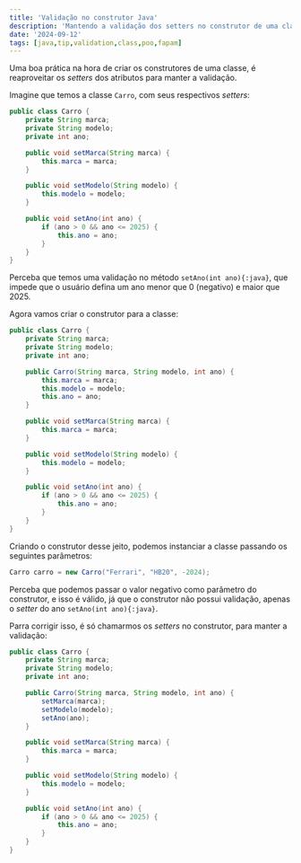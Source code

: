 ```yaml
---
title: 'Validação no construtor Java'
description: 'Mantendo a validação dos setters no construtor de uma classe Java'
date: '2024-09-12'
tags: [java,tip,validation,class,poo,fapam]
---
```


Uma boa prática na hora de criar os construtores de uma classe, é reaproveitar os _setters_ dos atributos para manter a validação.

Imagine que temos a classe `Carro`, com seus respectivos _setters_:


```java
public class Carro {
	private String marca;
	private String modelo;
	private int ano;

	public void setMarca(String marca) {
		this.marca = marca;
	}

	public void setModelo(String modelo) {
		this.modelo = modelo;
	}

	public void setAno(int ano) {
		if (ano > 0 && ano <= 2025) {
			this.ano = ano;
		}
	}
}
```

Perceba que temos uma validação no método `setAno(int ano){:java}`, que impede que o usuário defina um ano menor que 0 (negativo) e maior que 2025.

Agora vamos criar o construtor para a classe:

```java {6-10}
public class Carro {
	private String marca;
	private String modelo;
	private int ano;

	public Carro(String marca, String modelo, int ano) {
		this.marca = marca;
		this.modelo = modelo;
		this.ano = ano;
	}

	public void setMarca(String marca) {
		this.marca = marca;
	}

	public void setModelo(String modelo) {
		this.modelo = modelo;
	}

	public void setAno(int ano) {
		if (ano > 0 && ano <= 2025) {
			this.ano = ano;
		}
	}
}
```

Criando o construtor desse jeito, podemos instanciar a classe passando os seguintes parâmetros:

```java /-2024/
Carro carro = new Carro("Ferrari", "HB20", -2024);
```

Perceba que podemos passar o valor negativo como parâmetro do construtor, e isso é válido, já que o construtor não possui validação, apenas o _setter_ do ano `setAno(int ano){:java}`.

Parra corrigir isso, é só chamarmos os _setters_ no construtor, para manter a validação:

```java {7-9}
public class Carro {
	private String marca;
	private String modelo;
	private int ano;

	public Carro(String marca, String modelo, int ano) {
		setMarca(marca);
		setModelo(modelo);
		setAno(ano);
	}

	public void setMarca(String marca) {
		this.marca = marca;
	}

	public void setModelo(String modelo) {
		this.modelo = modelo;
	}

	public void setAno(int ano) {
		if (ano > 0 && ano <= 2025) {
			this.ano = ano;
		}
	}
}
```
